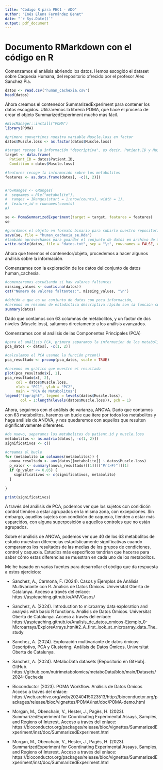 ```yaml
---
title: "Código R para PEC1 - ADO"
author: "Inés Elena Fernández Benet"
date: "`r Sys.Date()`"
output: pdf_document
---
```


# Documento RMarkdown con el código en R

Comenzamos el análisis abriendo los datos. Hemos escogido el dataset sobre Caquexia Humana, del repositorio ofrecido por el profesor Alex Sanchez Pla.

```r

datos <- read.csv("human_cachexia.csv")
head(datos)

```

Ahora creamos el contenedor SummarizedExperiment para contener los datos escogidos. Utilizaremos la librería POMA, que hace el proceso de crear el objeto SummarizedExperiment mucho más fácil.

```r
#BiocManager::install("POMA")
library(POMA)

#primero convertimos nuestra variable Muscle.loss en factor
datos$Muscle.loss <- as.factor(datos$Muscle.loss)

#target recoge la información "descriptiva", es decir, Patient.ID y Muscle.loss
target <- data.frame(
  Patient_ID = datos$Patient.ID,
  Condition = datos$Muscle.loss)

#features recoge la información sobre los metabolitos
features <- as.data.frame(datos[, -c(1, 2)])


#rowRanges <- GRanges(
#  seqnames = Rle("metabolite"),
#  ranges = IRanges(start = 1:nrow(counts), width = 1),  
#  feature_id = rownames(counts) 
#)

se <- PomaSummarizedExperiment(target = target, features = features)
se

#guardamos el objeto en formato binario para subirlo nuestro repositorio de GitHub
save(se, file = "human_cachexia_se.Rda")
#también aprovechamos para guardar el conjunto de datos en archivo de texto como se indica en el enunciado
write.table(datos, file = "datos.txt", sep = "\t", row.names = FALSE, col.names = TRUE, quote = FALSE)


```

Ahora que tenemos el contenedor/objeto, procedemos a hacer algunos análisis sobre la información.

Comenzamos con la exploración de los datos del conjunto de datos human_cachexia.

```r

#comenzaremos estudiando si hay valores faltantes
missing_values <- sum(is.na(datos))
cat("Número de valores faltantes:", missing_values, "\n")

#debido a que es un conjunto de datos con poca información,
#haremos un resumen de estadística descriptiva rápido son la función summary()
summary(datos)


```

Dado que contamos con 63 columnas de metabolitos, y un factor de dos niveles (Muscle.loss), saltamos directamente a los análisis avanzados.

Comenzamos con el análisis de las Componentes Principales (PCA)

```r


#para el análisis PCA, primero separamos la informacion de los metabolitos de Patient.ID y Muscle.loss
pca_datos <- datos[, -c(1, 2)]

#calculamos el PCA usando la función prcom()
pca_resultado <- prcomp(pca_datos, scale = TRUE)

#hacemos un gráfico que muestre el resultado
plot(pca_resultado$x[, 1], 
pca_resultado$x[, 2],
     col = datos$Muscle.loss,
     xlab = "PC1", ylab = "PC2",
     main = "PCA de Metabolitos")
legend("topright", legend = levels(datos$Muscle.loss),
       col = 1:length(levels(datos$Muscle.loss)), pch = 1)

```

Ahora, seguimos con el análisis de varianza, ANOVA. Dado que contamos con 63 metabolitos, haremos un bucle que itere por todos los metabolitos y haga análisis de ANOVA, y nos quedaremos con aquellos que resulten significativamente diferentes.

```r

#de nuevo, separamos los metabolitos de patient.id y muscle.loss
metabolitos <- as.matrix(datos[, -c(1, 2)])
significativos <- c()

#creamos el bucle
for (metabolito in colnames(metabolitos)) {  
  anova_resultado <- aov(datos[[metabolito]] ~ datos$Muscle.loss)
  p_valor <- summary(anova_resultado)[[1]][["Pr(>F)"]][1]  
  if (p_valor <= 0.05) {
    significativos <- c(significativos, metabolito)
  }
  
}

print(significativos)

```

A través del análisis de PCA, podemos ver que los sujetos con conidicón control tienden a estar agrupados en la misma zona, con excepciones. Sin embargo, aquellos sujetos con condición de caquexia, tienden a estar más esparcidos, con alguna superposición a aquellos controles que no están agrupados.

Sobre el análisis de ANOVA, podemos ver que 40 de los 63 metabolitos de estudio muestran diferencias estadísticamente significativas cuando comparamos los resultados de las medias de los grupos de condiciones, control y caquexia. Estudios más específicos tendrían que hacerse para saber cómo estas diferencias se muestran en cada uno de los metabolitos.


Me he basado en varias fuentes para desarrollar el código que da respuesta a estos ejercicios:

- Sanchez, A., Carmona, F. (2024). Casos y Ejemplos de Análisis Multivariante con R. Análisis de Datos Ómicos. Universitat Oberta de Catalunya. Acceso a través del enlace: https://aspteaching.github.io/AMVCasos/

- Sanchez, A. (2024). Introduction to microarray data exploration and analysis with basic R functions. Análisis de Datos Ómicos. Universitat Oberta de Catalunya. Acceso a través del enlace: https://aspteaching.github.io/Analisis_de_datos_omicos-Ejemplo_0-Microarrays/ExploreArrays.html#2_A_first_look_at_microarray_data_The_study 

- Sanchez, A. (2024). Exploración multivariante de datos ómicos: Descriptivo, PCA y Clustering. Análisis de Datos Ómicos. Universitat Oberta de Catalunya.

- Sanchez, A. (2024). MetaboData datasets [Repositorio en GitHub]. GitHub. https://github.com/nutrimetabolomics/metaboData/blob/main/Datasets/2024-Cachexia 

- Bioconductor (2023). POMA Workflow. Análisis de Datos Ómicos. Acceso a través del enlace: https://web.archive.org/web/20240415023513/http://bioconductor.org/packages/release/bioc/vignettes/POMA/inst/doc/POMA-demo.html

- Morgan, M., Obenchain, V., Hester, J., Pagès, H. (2023). SummarizedExperiment for Coordinating Experimental Assays, Samples, and Regions of Interest. Acceso a través del enlace: https://bioconductor.org/packages/release/bioc/vignettes/SummarizedExperiment/inst/doc/SummarizedExperiment.html

- Morgan, M., Obenchain, V., Hester, J., Pagès, H. (2023). SummarizedExperiment for Coordinating Experimental Assays, Samples, and Regions of Interest. Acceso a través del enlace: https://bioconductor.org/packages/release/bioc/vignettes/SummarizedExperiment/inst/doc/SummarizedExperiment.html


